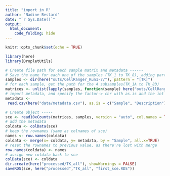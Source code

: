 ```yaml
---
title: "import in R"
author: "Nadine Bestard"
date: "`r Sys.Date()`"
output:
  html_document:
    code_folding: hide
---
```


```r
knitr::opts_chunk$set(echo = TRUE)
```

```r
library(here)
library(DropletUtils)
```

```r
# Create file path for each sample matrix and metadata ------
# Save the name for each one of the samples (TK_1 to TK_8), adding parttern as the summaries are in the same folder
samples <- dir(here("outs/CellRanger_Run1-7/"), pattern = "[TK]")
# for each sample, get the path for the 4 subsamples(TK_1A to TK_8D)
matrices <- unlist(lapply(samples, function(sample) here("outs/CellRanger_Run1-7", sample, "outs/per_sample_outs/", paste0(sample, LETTERS[1:4]), "count", "sample_filtered_feature_bc_matrix")))
# import metadata, and specify the factor-> chr with as.is and the int -> factor with colClasses
metadata <- 
 read.csv(here("data/metadata.csv"), as.is = c("Sample", "Description"), colClasses = c("Batch"="factor", "ND"="factor", "CMO"="factor", "Day"="factor"))
```


```r
# Create object -----
sce <- read10xCounts(matrices, samples, version = "auto", col.names = TRUE)
# add the metadata
coldata <- colData(sce)
# keep the rownames (same as colnames of sce)
names <- row.names(coldata)
coldata <- merge(x= coldata, y= metadata, by = "Sample", all.x=TRUE)
# reset the rownames to previous value, as there're lost with merge
row.names(coldata) <- names
# assign new coldata back to sce 
colData(sce) <- coldata
dir.create(here("processed/TK_all"), showWarnings = FALSE)
saveRDS(sce, here("processed","TK_all", "first_sce.RDS"))
```

